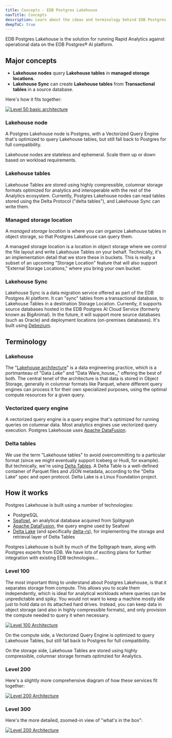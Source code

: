 ```yaml
---
title: Concepts - EDB Postgres Lakehouse
navTitle: Concepts
description: Learn about the ideas and terminology behind EDB Postgres Lakehouse for Analytics workloads.
deepToC: true
---
```


EDB Postgres Lakehouse is the solution for running Rapid Analytics against
operational data on the EDB Postgres® AI platform.

## Major concepts

* **Lakehouse nodes** query **Lakehouse tables** in **managed storage locations**.
* **Lakehouse Sync** can create **Lakehouse tables** from **Transactional tables** in a source database.

Here's how it fits together:

[![Level 50 basic architecture](images/level-50.svg)](images/level-50.svg)

### Lakehouse node

A Postgres Lakehouse node is Postgres, with a Vectorized Query Engine that's
optimized to query Lakehouse tables, but still fall back to Postgres for full
compatibility.

Lakehouse nodes are stateless and ephemeral. Scale them up or down based on
workload requirements.

### Lakehouse tables

Lakehouse Tables are stored using highly compressible, columnar storage formats
optimized for analytics and interoperable with the rest of the Analytics ecosystem.
Currently, Postgres Lakehouse nodes can read tables stored using the Delta
Protocol ("delta tables"), and Lakehouse Sync can write them.

### Managed storage location

A *managed storage location* is where you can organize Lakehouse tables in
object storage, so that Postgres Lakehouse can query them.

A managed storage location is a location in object storage where we control
the file layout and write Lakehouse Tables on your behalf. Technically, it's an
implementation detail that we store these in buckets. This is really a subset
of an upcoming "Storage Location" feature that will also support
"External Storage Locations," where you bring your own bucket.

### Lakehouse Sync

Lakehouse Sync is a data migration service offered as part of the EDB
Postgres AI platform. It can "sync" tables from a transactional database, to
Lakehouse Tables in a destination Storage Location. Currently, it supports
source databases hosted in the EDB Postgres AI Cloud Service (formerly known as
BigAnimal). In the future, it will support more source databases (such as Oracle)
and deployment locations (on-premises databases).
It's built using [Debezium](https://debezium.io).

## Terminology

### Lakehouse

The
"[Lakehouse architecture](https://15721.courses.cs.cmu.edu/spring2023/papers/02-modern/armbrust-cidr21.pdf)"
is a data engineering practice, which is a portmanteau of "Data _Lake_" and "Data
Ware_house_," offering the best of both. The central tenet of the architecture is
that data is stored in Object Storage, generally in columnar formats like
Parquet, where different query engines can process it for their own specialized
purposes, using the optimal compute resources for a given query.

### Vectorized query engine

A vectorized query engine is a query engine that's optimized for running queries
on columnar data. Most analytics engines use vectorized query execution.
Postgres Lakehouse uses [Apache DataFusion](https://datafusion.apache.org/).

### Delta tables

We use the term "Lakehouse tables" to avoid overcommitting to a particular
format (since we might eventually support Iceberg or Hudi, for example). But
technically, we're using [Delta Tables](https://delta.io/). A Delta Table
is a well-defined container of Parquet files and JSON metadata, according to
the "Delta Lake" spec and open protocol. Delta Lake is a Linux Foundation project.

## How it works

Postgres Lakehouse is built using a number of technologies:

* PostgreSQL
* [Seafowl](https://seafowl.io/), an analytical database acquired from Splitgraph
* [Apache DataFusion](https://datafusion.apache.org/), the query engine used by Seafowl
* [Delta Lake](https://delta.io) (and specifically [delta-rs](https://github.com/delta-io/delta-rs)),
for implementing the storage and retrieval layer of Delta Tables

Postgres Lakehouse is built by much of the Splitgraph team, along with Postgres
experts from EDB. We have lots of exciting plans for further integration with
existing EDB technologies...

### Level 100

The most important thing to understand about Postgres Lakehouse, is that it
separates storage from compute. This allows you to scale them independently,
which is ideal for analytical workloads where queries can be unpredictable and
spiky. You would not want to keep a machine mostly idle just to hold data on
its attached hard drives. Instead, you can keep data in object storage (and also
in highly compressible formats), and only provision the compute needed to query
it when necessary.

[![Level 100 Architecture](images/level-100.svg)](images/level-100.svg)

On the compute side, a Vectorized Query Engine is optimized to query Lakehouse
Tables, but still fall back to Postgres for full compatibility.

On the storage side, Lakehouse Tables are stored using highly compressible,
columnar storage formats optimzied for Analytics.

### Level 200

Here's a slightly more comprehensive diagram of how these services fit together:

[![Level 200 Architecture](images/level-200.svg)](images/level-200.svg)

### Level 300

Here's the more detailed, zoomed-in view of "what's in the box":

[![Level 200 Architecture](images/level-300.svg)](images/level-300.svg)
